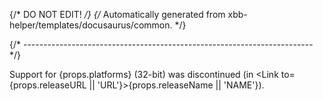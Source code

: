 {/* DO NOT EDIT! */}
{/* Automatically generated from xbb-helper/templates/docusaurus/common. */}


{/* ------------------------------------------------------------------------ */}

Support for {props.platforms} (32-bit) was discontinued
(in <Link to={props.releaseURL || 'URL'}>{props.releaseName || 'NAME'}</Link>).

